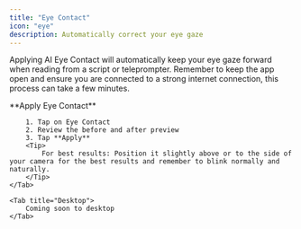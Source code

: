 ```yaml
---
title: "Eye Contact"
icon: "eye"
description: Automatically correct your eye gaze
---
```


Applying AI Eye Contact will automatically keep your eye gaze forward when reading from a script or teleprompter. Remember to keep the app open and ensure you are connected to a strong internet connection, this process can take a few minutes.

<Tabs>
    <Tab title="iOS">
        **Apply Eye Contact**

        1. Tap on Eye Contact
        2. Review the before and after preview
        3. Tap **Apply**
        <Tip>
            For best results: Position it slightly above or to the side of your camera for the best results and remember to blink normally and naturally.
        </Tip>
    </Tab>

    <Tab title="Desktop">
        Coming soon to desktop
    </Tab>
</Tabs>